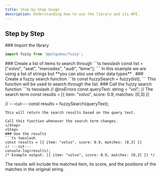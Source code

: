 ```yaml
---
title: Step-by-Step Usage
description: Understanding how to use the library and its API.
---
```


## Step by Step
<Steps>
  <Step>
  ### Import the library
  
  ```ts
  import fuzzy from '@polgubau/fuzzy';
  ``` 
  </Step>
  
  <Step>
  ### Create a list of items to search through
  ```ts twoslash
  const list = ["volvo", "seat", "mercedes", "audi", "bmw"];
  ```
  In this example we are using a list of strings but **you can also use other data types** .
  </Step>
  <Step>
  ### Create a fuzzy search function
  ```ts
  const fuzzySearch = fuzzy(list);
  ```
  This function will be used to search through the list.
  </Step>
  <Step>
  ### Call the fuzzy search function
  ```ts twoslash
  // @noErrors
  const queryText: string = "vol"; // The search term
  const results = [{ item: "volvo", score: 0.9, matches: [0,3] }]

  // ---cut---
  const results = fuzzySearch(queryText);
  ```
  This will return the search results based on the query text.

  Call this function whenever the search term changes.
  </Step>
  <Step>
  ### Use the results
  ```ts twoslash 
  const results = [{ item: "volvo", score: 0.9, matches: [0,3] }]
  // ---cut---
  console.log(results);
  /* Example output: [{ item: "volvo", score: 0.9, matches: [0,3] }] */
  ```
  The results will include the matched item, its score, and the positions of the matches in the original string.
  </Step>
</Steps>